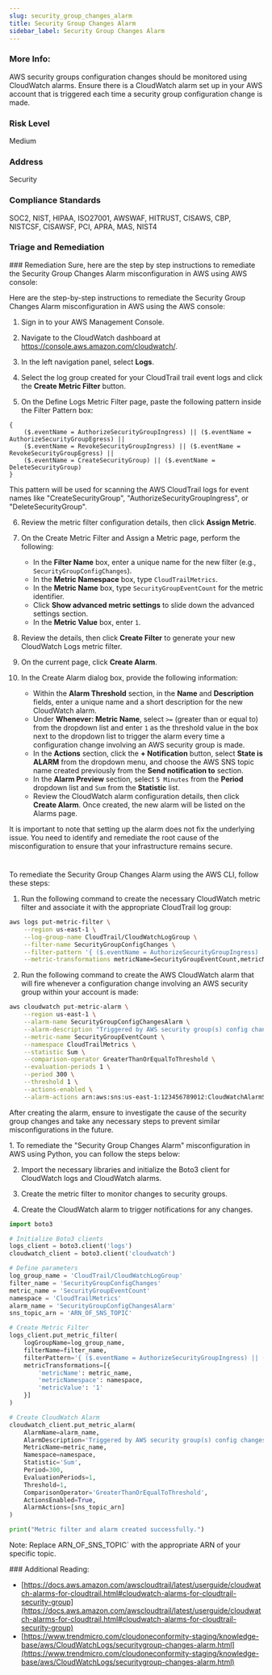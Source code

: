 ```yaml
---
slug: security_group_changes_alarm
title: Security Group Changes Alarm
sidebar_label: Security Group Changes Alarm
---
```


### More Info:

AWS security groups configuration changes should be monitored using CloudWatch alarms. Ensure there is a CloudWatch alarm set up in your AWS account that is triggered each time a security group configuration change is made.

### Risk Level

Medium

### Address

Security

### Compliance Standards

SOC2, NIST, HIPAA, ISO27001, AWSWAF, HITRUST, CISAWS, CBP, NISTCSF, CISAWSF, PCI, APRA, MAS, NIST4

### Triage and Remediation

<Tabs>
<Tab title='Remediation'>
### Remediation

<AccordionGroup>
<Accordion title='Using Console' defaultOpen='true'>
Sure, here are the step by step instructions to remediate the Security Group Changes Alarm misconfiguration in AWS using AWS console:

Here are the step-by-step instructions to remediate the Security Group Changes Alarm misconfiguration in AWS using the AWS console:

1. Sign in to your AWS Management Console.

2. Navigate to the CloudWatch dashboard at https://console.aws.amazon.com/cloudwatch/.

3. In the left navigation panel, select **Logs**.

4. Select the log group created for your CloudTrail trail event logs and click the **Create Metric Filter** button.

5. On the Define Logs Metric Filter page, paste the following pattern inside the Filter Pattern box:

```
{
    ($.eventName = AuthorizeSecurityGroupIngress) || ($.eventName = AuthorizeSecurityGroupEgress) ||
    ($.eventName = RevokeSecurityGroupIngress) || ($.eventName = RevokeSecurityGroupEgress) ||
    ($.eventName = CreateSecurityGroup) || ($.eventName = DeleteSecurityGroup)
}
```

This pattern will be used for scanning the AWS CloudTrail logs for event names like "CreateSecurityGroup", "AuthorizeSecurityGroupIngress", or "DeleteSecurityGroup".

6. Review the metric filter configuration details, then click **Assign Metric**.

7. On the Create Metric Filter and Assign a Metric page, perform the following:

   - In the **Filter Name** box, enter a unique name for the new filter (e.g., `SecurityGroupConfigChanges`).
   - In the **Metric Namespace** box, type `CloudTrailMetrics`.
   - In the **Metric Name** box, type `SecurityGroupEventCount` for the metric identifier.
   - Click **Show advanced metric settings** to slide down the advanced settings section.
   - In the **Metric Value** box, enter `1`.

8. Review the details, then click **Create Filter** to generate your new CloudWatch Logs metric filter.

9. On the current page, click **Create Alarm**.

10. In the Create Alarm dialog box, provide the following information:
    - Within the **Alarm Threshold** section, in the **Name** and **Description** fields, enter a unique name and a short description for the new CloudWatch alarm.
    - Under **Whenever: Metric Name**, select `>=` (greater than or equal to) from the dropdown list and enter `1` as the threshold value in the box next to the dropdown list to trigger the alarm every time a configuration change involving an AWS security group is made.
    - In the **Actions** section, click the **+ Notification** button, select **State is ALARM** from the dropdown menu, and choose the AWS SNS topic name created previously from the **Send notification to** section.
    - In the **Alarm Preview** section, select `5 Minutes` from the **Period** dropdown list and `Sum` from the **Statistic** list.
    - Review the CloudWatch alarm configuration details, then click **Create Alarm**. Once created, the new alarm will be listed on the Alarms page.

It is important to note that setting up the alarm does not fix the underlying issue. You need to identify and remediate the root cause of the misconfiguration to ensure that your infrastructure remains secure.

#

</Accordion>

<Accordion title='Using CLI'>
To remediate the Security Group Changes Alarm using the AWS CLI, follow these steps:

1. Run the following command to create the necessary CloudWatch metric filter and associate it with the appropriate CloudTrail log group:

```bash
aws logs put-metric-filter \
    --region us-east-1 \
    --log-group-name CloudTrail/CloudWatchLogGroup \
    --filter-name SecurityGroupConfigChanges \
    --filter-pattern '{ ($.eventName = AuthorizeSecurityGroupIngress) || ($.eventName = AuthorizeSecurityGroupEgress) || ($.eventName = RevokeSecurityGroupIngress) || ($.eventName = RevokeSecurityGroupEgress) || ($.eventName = CreateSecurityGroup) || ($.eventName = DeleteSecurityGroup) }' \
    --metric-transformations metricName=SecurityGroupEventCount,metricNamespace=CloudTrailMetrics,metricValue=1
```

2. Run the following command to create the AWS CloudWatch alarm that will fire whenever a configuration change involving an AWS security group within your account is made:

```bash
aws cloudwatch put-metric-alarm \
    --region us-east-1 \
    --alarm-name SecurityGroupConfigChangesAlarm \
    --alarm-description "Triggered by AWS security group(s) config changes." \
    --metric-name SecurityGroupEventCount \
    --namespace CloudTrailMetrics \
    --statistic Sum \
    --comparison-operator GreaterThanOrEqualToThreshold \
    --evaluation-periods 1 \
    --period 300 \
    --threshold 1 \
    --actions-enabled \
    --alarm-actions arn:aws:sns:us-east-1:123456789012:CloudWatchAlarmSNSTopic
```

After creating the alarm, ensure to investigate the cause of the security group changes and take any necessary steps to prevent similar misconfigurations in the future.

</Accordion>

<Accordion title='Using Python'>
1. To remediate the "Security Group Changes Alarm" misconfiguration in AWS using Python, you can follow the steps below:

2. Import the necessary libraries and initialize the Boto3 client for CloudWatch logs and CloudWatch alarms.

3. Create the metric filter to monitor changes to security groups.

4. Create the CloudWatch alarm to trigger notifications for any changes.

```python
import boto3

# Initialize Boto3 clients
logs_client = boto3.client('logs')
cloudwatch_client = boto3.client('cloudwatch')

# Define parameters
log_group_name = 'CloudTrail/CloudWatchLogGroup'
filter_name = 'SecurityGroupConfigChanges'
metric_name = 'SecurityGroupEventCount'
namespace = 'CloudTrailMetrics'
alarm_name = 'SecurityGroupConfigChangesAlarm'
sns_topic_arn = 'ARN_OF_SNS_TOPIC'

# Create Metric Filter
logs_client.put_metric_filter(
    logGroupName=log_group_name,
    filterName=filter_name,
    filterPattern='{ ($.eventName = AuthorizeSecurityGroupIngress) || ($.eventName = AuthorizeSecurityGroupEgress) || ($.eventName = RevokeSecurityGroupIngress) || ($.eventName = RevokeSecurityGroupEgress) || ($.eventName = CreateSecurityGroup) || ($.eventName = DeleteSecurityGroup) }',
    metricTransformations=[{
        'metricName': metric_name,
        'metricNamespace': namespace,
        'metricValue': '1'
    }]
)

# Create CloudWatch Alarm
cloudwatch_client.put_metric_alarm(
    AlarmName=alarm_name,
    AlarmDescription='Triggered by AWS security group(s) config changes.',
    MetricName=metric_name,
    Namespace=namespace,
    Statistic='Sum',
    Period=300,
    EvaluationPeriods=1,
    Threshold=1,
    ComparisonOperator='GreaterThanOrEqualToThreshold',
    ActionsEnabled=True,
    AlarmActions=[sns_topic_arn]
)

print("Metric filter and alarm created successfully.")
```

Note: Replace ARN_OF_SNS_TOPIC` with the appropriate ARN of your specific topic.

</Accordion>

</AccordionGroup>
</Tab>
</Tabs>
### Additional Reading:

- [https://docs.aws.amazon.com/awscloudtrail/latest/userguide/cloudwatch-alarms-for-cloudtrail.html#cloudwatch-alarms-for-cloudtrail-security-group](https://docs.aws.amazon.com/awscloudtrail/latest/userguide/cloudwatch-alarms-for-cloudtrail.html#cloudwatch-alarms-for-cloudtrail-security-group)
- [https://www.trendmicro.com/cloudoneconformity-staging/knowledge-base/aws/CloudWatchLogs/securitygroup-changes-alarm.html](https://www.trendmicro.com/cloudoneconformity-staging/knowledge-base/aws/CloudWatchLogs/securitygroup-changes-alarm.html)
